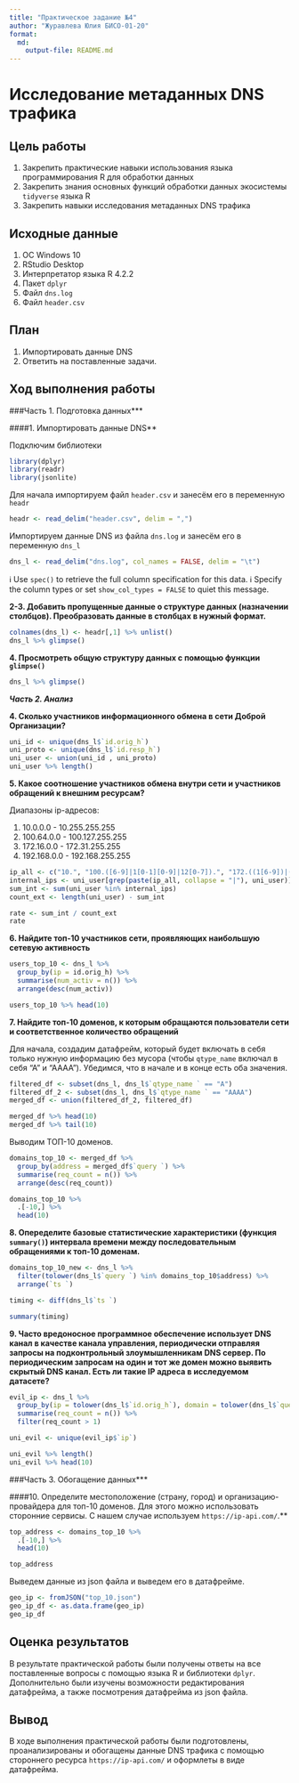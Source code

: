 ```yaml
---
title: "Практическое задание №4"
author: "Журавлева Юлия БИСО-01-20"
format: 
  md:
    output-file: README.md
---
```

# Исследование метаданных DNS трафика

## Цель работы

1. Закрепить практические навыки использования языка программирования R для
обработки данных
2. Закрепить знания основных функций обработки данных экосистемы `tidyverse`
языка R
3. Закрепить навыки исследования метаданных DNS трафика

## Исходные данные

1.  ОС Windows 10
2.  RStudio Desktop
3.  Интерпретатор языка R 4.2.2
4.  Пакет `dplyr`
5.  Файл `dns.log`
6.  Файл `header.csv`  

## План

1. Импортировать данные DNS
2. Ответить на поставленные задачи.

## Ход выполнения работы

###Часть 1. Подготовка данных***

####1. Импортировать данные DNS**

Подключим библиотеки

```r
library(dplyr)
library(readr)
library(jsonlite)
```


Для начала импортируем файл `header.csv` и занесём его в переменную `headr`

```r
headr <- read_delim("header.csv", delim = ",")
```

Импортируем данные DNS из файла `dns.log` и занесём его в переменную `dns_l`

```r
dns_l <- read_delim("dns.log", col_names = FALSE, delim = "\t")
```

ℹ Use `spec()` to retrieve the full column specification for this data.
ℹ Specify the column types or set `show_col_types = FALSE` to quiet this message.

**2-3. Добавить пропущенные данные о структуре данных (назначении столбцов). Преобразовать данные в столбцах в нужный формат.**

```r
colnames(dns_l) <- headr[,1] %>% unlist()
dns_l %>% glimpse()
```

**4. Просмотреть общую структуру данных с помощью функции `glimpse()`**

```r
dns_l %>% glimpse()
```

***Часть 2. Анализ***

**4. Сколько участников информационного обмена в сети Доброй Организации?**

```r
uni_id <- unique(dns_l$`id.orig_h`)
uni_proto <- unique(dns_l$`id.resp_h`)
uni_user <- union(uni_id , uni_proto)
uni_user %>% length()
```

**5. Какое соотношение участников обмена внутри сети и участников обращений к внешним ресурсам?**

Диапазоны ip-адресов:

1.  10.0.0.0 - 10.255.255.255
2.  100.64.0.0 - 100.127.255.255
3.  172.16.0.0 - 172.31.255.255
4.  192.168.0.0 - 192.168.255.255

```r
ip_all <- c("10.", "100.([6-9]|1[0-1][0-9]|12[0-7]).", "172.((1[6-9])|(2[0-9])|(3[0-1])).", "192.168.")
internal_ips <- uni_user[grep(paste(ip_all, collapse = "|"), uni_user)]
sum_int <- sum(uni_user %in% internal_ips)
count_ext <- length(uni_user) - sum_int

rate <- sum_int / count_ext
rate
```

**6. Найдите топ-10 участников сети, проявляющих наибольшую сетевую активность**

```r
users_top_10 <- dns_l %>% 
  group_by(ip = id.orig_h) %>% 
  summarise(num_activ = n()) %>% 
  arrange(desc(num_activ))

users_top_10 %>% head(10)
```

**7. Найдите топ-10 доменов, к которым обращаются пользователи сети и соответственное количество обращений**

Для начала, создадим датафрейм, который будет включать в себя только нужную информацию без мусора (чтобы `qtype_name` включал в себя "А" и "АААА"). Убедимся, что в начале и в конце есть оба значения.

```r
filtered_df <- subset(dns_l, dns_l$`qtype_name ` == "A")
filtered_df_2 <- subset(dns_l, dns_l$`qtype_name ` == "AAAA")
merged_df <- union(filtered_df_2, filtered_df)

merged_df %>% head(10)
merged_df %>% tail(10)
```

Выводим ТОП-10 доменов.

```r
domains_top_10 <- merged_df %>% 
  group_by(address = merged_df$`query `) %>% 
  summarise(req_count = n()) %>% 
  arrange(desc(req_count))

domains_top_10 %>% 
  .[-10,] %>% 
  head(10)
```

**8. Опеределите базовые статистические характеристики (функция `summary()`) интервала времени между последовательным обращениями к топ-10 доменам.**

```r
domains_top_10_new <- dns_l %>% 
  filter(tolower(dns_l$`query `) %in% domains_top_10$address) %>% 
  arrange(`ts `)

timing <- diff(dns_l$`ts `)

summary(timing)
```

**9. Часто вредоносное программное обеспечение использует DNS канал в качестве канала управления, периодически отправляя запросы на подконтрольный злоумышленникам DNS сервер. По периодическим запросам на один и тот же домен можно выявить скрытый DNS канал. Есть ли такие IP адреса в исследуемом датасете?**

```r
evil_ip <- dns_l %>% 
  group_by(ip = tolower(dns_l$`id.orig_h`), domain = tolower(dns_l$`query `)) %>% 
  summarise(req_count = n()) %>% 
  filter(req_count > 1)

uni_evil <- unique(evil_ip$`ip`)

uni_evil %>% length() 
uni_evil %>% head(10)
```

###Часть 3. Обогащение данных***

####10. Определите местоположение (страну, город) и организацию-провайдера для топ-10 доменов. Для этого можно использовать сторонние сервисы. С нашем случае используем `https://ip-api.com/`.**

```r
top_address <- domains_top_10 %>% 
  .[-10,] %>% 
  head(10)

top_address
```

Выведем данные из json файла и выведем его в датафрейме.
```r
geo_ip <- fromJSON("top_10.json")
geo_ip_df <- as.data.frame(geo_ip)
geo_ip_df
```

## Оценка результатов

В результате практической работы были получены ответы на все поставленные вопросы с помощью языка R и библиотеки `dplyr`. Дополнительно были изучены возможности редактирования датафрейма, а также посмотрения датафрейма из json файла.

## Вывод

В ходе выполнения практической работы были подготовлены, проанализированы и обогащены данные DNS трафика с помощью стороннего ресурса `https://ip-api.com/` и оформлеты в виде датафрейма.